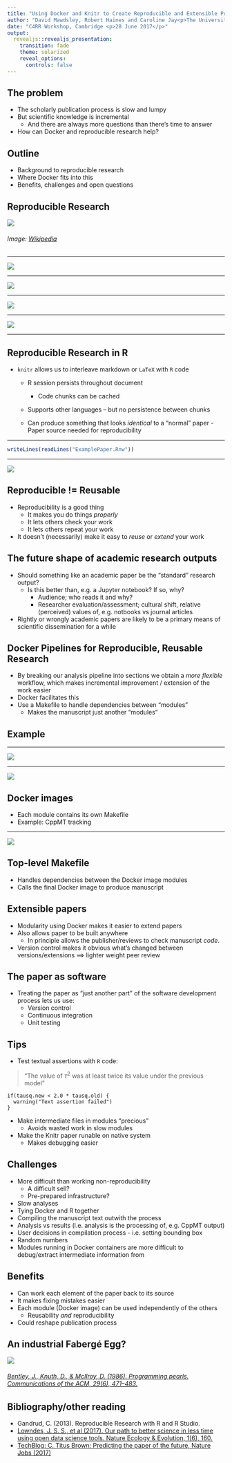 ```yaml
---
title: "Using Docker and Knitr to Create Reproducible and Extensible Publications"
author: "David Mawdsley, Robert Haines and Caroline Jay<p>The University of Manchester</p>"
date: "C4RR Workshop, Cambridge <p>28 June 2017</p>"
output: 
  revealjs::revealjs_presentation:
    transition: fade
    theme: solarized
    reveal_options:
      controls: false
---
```


## The problem

[](start with the question, “what’s the one thing I want people to learn, or feel, or do, as a result of hearing this?”. Tim Harford)

[](To understand why writing a reproducible paper is a good thing, and how it could alter the scholarly publication landscape.)

- The scholarly publication process is slow and lumpy
- But scientific knowledge is incremental
	* And there are always more questions than there's time to answer
- How can Docker and reproducible research help?

## Outline

- Background to reproducible research
- Where Docker fits into this
- Benefits, challenges and open questions 

## Reproducible Research


![](https://upload.wikimedia.org/wikipedia/en/6/62/Literate_Programming_book_cover.jpg?download)

<h6>Image:  <a href="//en.wikipedia.org/wiki/File:Literate_Programming_book_cover.jpg">Wikipedia</a></h6>

---


![](algoToPapers0.png)

---

![](algoToPapers1.png)

---

![](algoToPapers2.png)

---


![](algoToPapers3.png)

---

## Reproducible Research in R

- `knitr` allows us to interleave markdown or `LaTeX` with `R` code
	* R session persists throughout document
		- Code chunks can be cached
	* Supports other languages -- but no persistence between chunks
 
  * Can produce something that looks _identical_ to a "normal" paper
    	- Paper source needed for reproducibility
    	

---

```r
writeLines(readLines("ExamplePaper.Rnw"))
```

---

![](ExamplePaper.png)

## Reproducible != Reusable

- Reproducibility is a good thing
	* It makes you do things *properly*
	* It lets others check your work
	* It lets others repeat your work
- It doesn't (necessarily) make it easy to _reuse_ or _extend_ your work 

## The future shape of academic research outputs

- Should something like an academic paper be the "standard" research output?
  * Is this better than, e.g. a Jupyter notebook? If so, why?
    - Audience; who reads it and why?
    - Researcher evaluation/assessment; cultural shift, relative (perceived) values of, e.g. notbooks vs journal articles
- Rightly or wrongly academic papers are likely to be a primary means of scientific dissemination for a while

## Docker Pipelines for Reproducible, Reusable Research

- By breaking our analysis pipeline into sections we obtain a
_more flexible_ workflow, which makes incremental improvement / extension of the work easier
- Docker facilitates this
- Use a Makefile to handle dependencies between "modules" 
	* Makes the manuscript just another "modules"

## Example

---

![](WorkflowPipeline.png)

---

![](WorkflowContainers.png)

## Docker images
- Each module contains its own Makefile
- Example: CppMT tracking
  
  
---

![](ObjectTracking.png)

  
## Top-level Makefile
- Handles dependencies between the Docker image modules
- Calls the final Docker image to produce manuscript

## Extensible papers

- Modularity using Docker makes it easier to extend papers
- Also allows paper to be built anywhere
  - In principle allows the publisher/reviews to check manuscript _code_.

- Version control makes it obvious what's changed between versions/extensions ==> lighter weight peer review


## The paper as software

- Treating the paper as "just another part" of the software development process lets us use:
	* Version control
	* Continuous integration
	* Unit testing
  

## Tips

- Test textual assertions with `R` code:

> "The value of $\tau^2$ was at least twice its value under the previous model"

```
if(tausq.new < 2.0 * tausq.old) {
  warning("Text assertion failed")
}
```

- Make intermediate files in modules "precious" 
	* Avoids wasted work in slow modules
- Make the Knitr paper runable on native system
  	* Makes debugging easier

## Challenges

- More difficult than working non-reproducibility
   * A difficult sell?
   * Pre-prepared infrastructure?
- Slow analyses
- Tying Docker and R together
- Compiling the manuscript text outwith the process
- Analysis vs results (i.e. analysis is the processing of, e.g. CppMT output)
- User decisions in compilation process - i.e. setting bounding box 
- Random numbers
- Modules running in Docker containers are more difficult to debug/extract intermediate information from

## Benefits

- Can work each element of the paper back to its source
- It makes fixing mistakes easier
- Each module (Docker image) can be used independently of the others
  - Reusability _and_ reproducibility
- Could reshape publication process

## An industrial Fabergé Egg?

![](FabergeEggQuoteCropped.png)

<h6><a href=https://doi.org/10.1145/5948.315654 >Bentley, J., Knuth, D., & McIlroy, D. (1986). Programming pearls. Communications of the ACM, 29(6), 471–483. </a></h6>



## Bibliography/other reading

* Gandrud, C. (2013). Reproducible Research with R and R Studio.
* [Lowndes, J. S. S., et al  (2017). Our path to better science in less time using open data science tools. Nature Ecology & Evolution, 1(6), 160.](https://doi.org/10.1038/s41559-017-0160)
* [TechBlog: C. Titus Brown: Predicting the paper of the future, Nature Jobs (2017)](http://blogs.nature.com/naturejobs/2017/06/01/techblog-c-titus-brown-predicting-the-paper-of-the-future/)

